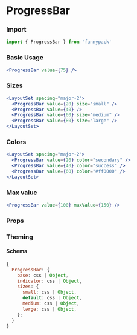
# ProgressBar

### Import

```jsx
import { ProgressBar } from 'fannypack'
```

### Basic Usage

```.jsx
<ProgressBar value={75} />
```

### Sizes

```.jsx
<LayoutSet spacing="major-2">
  <ProgressBar value={20} size="small" />
  <ProgressBar value={40} />
  <ProgressBar value={60} size="medium" />
  <ProgressBar value={80} size="large" />
</LayoutSet>
```

### Colors

```.jsx
<LayoutSet spacing="major-2">
  <ProgressBar value={20} color="secondary" />
  <ProgressBar value={40} color="success" />
  <ProgressBar value={60} color="#ff0000" />
</LayoutSet>
```

### Max value

```.jsx
<ProgressBar value={100} maxValue={150} />
```

### Props

<PropsTable component={ProgressBar} />

### Theming

#### Schema

```jsx
{
  ProgressBar: {
    base: css | Object,
    indicator: css | Object,
    sizes: {
      small: css | Object,
      default: css | Object,
      medium: css | Object,
      lərge: css | Object,
    };
  }
}
```
